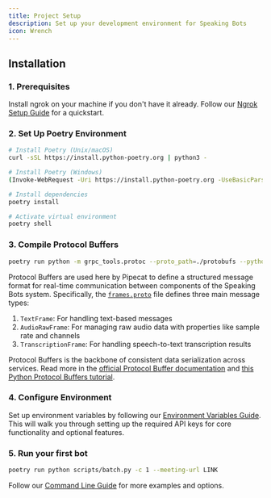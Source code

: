 ```yaml
---
title: Project Setup
description: Set up your development environment for Speaking Bots
icon: Wrench
---
```


## Installation

### 1. Prerequisites

Install ngrok on your machine if you don't have it already. Follow our [Ngrok Setup Guide](/docs/speaking-bots/project-setup/ngrok-setup) for a quickstart.

### 2. Set Up Poetry Environment

```bash
# Install Poetry (Unix/macOS)
curl -sSL https://install.python-poetry.org | python3 -

# Install Poetry (Windows)
(Invoke-WebRequest -Uri https://install.python-poetry.org -UseBasicParsing).Content | py -

# Install dependencies
poetry install

# Activate virtual environment
poetry shell
```

### 3. Compile Protocol Buffers

```bash
poetry run python -m grpc_tools.protoc --proto_path=./protobufs --python_out=./protobufs frames.proto
```

Protocol Buffers are used here by Pipecat to define a structured message format for real-time communication between components of the Speaking Bots system. Specifically, the [`frames.proto`](https://github.com/pipecat-ai/pipecat/blob/635aa6eb5bdee382729613b58279befdc5bc8eaf/src/pipecat/frames/frames.proto#L9) file defines three main message types:

1. `TextFrame`: For handling text-based messages
2. `AudioRawFrame`: For managing raw audio data with properties like sample rate and channels
3. `TranscriptionFrame`: For handling speech-to-text transcription results

Protocol Buffers is the backbone of consistent data serialization across services.
Read more in the [official Protocol Buffer documentation](https://protobuf.dev/downloads/) and [this Python Protocol Buffers tutorial](https://www.blog.pythonlibrary.org/2023/08/30/an-intro-to-protocol-buffers-with-python/).

### 4. Configure Environment

Set up environment variables by following our [Environment Variables Guide](/docs/speaking-bots/project-setup/environment-variables). This will walk you through setting up the required API keys for core functionality and optional features.

### 5. Run your first bot

```bash
poetry run python scripts/batch.py -c 1 --meeting-url LINK
```

Follow our [Command Line Guide](/docs/speaking-bots/command-line) for more examples and options.
